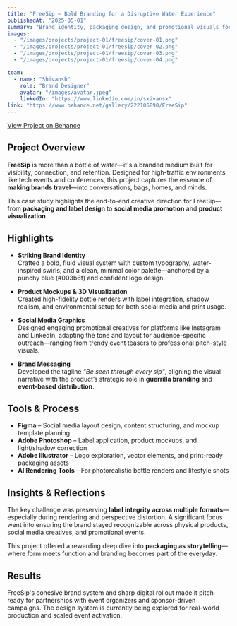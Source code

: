 ---
title: "FreeSip – Bold Branding for a Disruptive Water Experience"
publishedAt: "2025-05-01"
summary: "Brand identity, packaging design, and promotional visuals for FreeSip — a campaign-driven, branded water experience aimed at amplifying visibility through strategic giveaways at events."
images:
  - "/images/projects/project-01/freesip/cover-01.png"
  - "/images/projects/project-01/freesip/cover-02.png"
  - "/images/projects/project-01/freesip/cover-03.png"
  - "/images/projects/project-01/freesip/cover-04.png"

team:
  - name: "Shivansh"
    role: "Brand Designer"
    avatar: "/images/avatar.jpeg"
    linkedIn: "https://www.linkedin.com/in/sxivansx"
link: "https://www.behance.net/gallery/222106890/FreeSip"
---

[View Project on Behance](https://www.behance.net/gallery/222106890/FreeSip)

## Project Overview

**FreeSip** is more than a bottle of water—it's a branded medium built for visibility, connection, and retention. Designed for high-traffic environments like tech events and conferences, this project captures the essence of **making brands travel**—into conversations, bags, homes, and minds.

This case study highlights the end-to-end creative direction for FreeSip—from **packaging and label design** to **social media promotion** and **product visualization**.

## Highlights

- **Striking Brand Identity**  
  Crafted a bold, fluid visual system with custom typography, water-inspired swirls, and a clean, minimal color palette—anchored by a punchy blue (#003b6f) and confident logo design.

- **Product Mockups & 3D Visualization**  
  Created high-fidelity bottle renders with label integration, shadow realism, and environmental setup for both social media and print usage.

- **Social Media Graphics**  
  Designed engaging promotional creatives for platforms like Instagram and LinkedIn, adapting the tone and layout for audience-specific outreach—ranging from trendy event teasers to professional pitch-style visuals.

- **Brand Messaging**  
  Developed the tagline *"Be seen through every sip"*, aligning the visual narrative with the product’s strategic role in **guerrilla branding** and **event-based distribution**.

## Tools & Process

- **Figma** – Social media layout design, content structuring, and mockup template planning  
- **Adobe Photoshop** – Label application, product mockups, and light/shadow correction  
- **Adobe Illustrator** – Logo exploration, vector elements, and print-ready packaging assets  
- **AI Rendering Tools** – For photorealistic bottle renders and lifestyle shots  

## Insights & Reflections

The key challenge was preserving **label integrity across multiple formats**—especially during rendering and perspective distortion. A significant focus went into ensuring the brand stayed recognizable across physical products, social media creatives, and promotional events.

This project offered a rewarding deep dive into **packaging as storytelling**—where form meets function and branding becomes part of the everyday.

## Results

FreeSip's cohesive brand system and sharp digital rollout made it pitch-ready for partnerships with event organizers and sponsor-driven campaigns. The design system is currently being explored for real-world production and scaled event activation.

